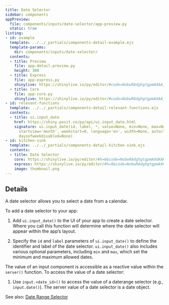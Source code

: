 ```yaml
---
title: Date Selector
sidebar: components
appPreview:
  file: components/inputs/date-selector/app-preview.py
  static: true
listing:
- id: example
  template: ../../_partials/components-detail-example.ejs
  template-params:
    dir: components/inputs/date-selector/
  contents:
  - title: Preview
    file: app-detail-preview.py
    height: 380
  - title: Express
    file: app-express.py
    shinylive: https://shinylive.io/py/editor/#code=NobwRAdghgtgpmAXAAjFADugdOgnmAGlQGMB7CAFzkqVQDMAnUmZAZwAsBLCXLOAD3QM4rVsk4x0pBhXER0AVwpFhEACZwGRBZwA6EfTqzdFFAPpqoVABS6wlqnaJ2AIlbh2AlMmQBiZAA8AfohEAACqhoMWFT8FPoadMgAblAANgpw1p6I+j4+whQKDBByplgOWZ76hKgUuOgIKGCxFGAAvgC6QA
  - title: Core
    file: app-core.py
    shinylive: https://shinylive.io/py/editor/#code=NobwRAdghgtgpmAXAAjFADugdOgnmAGlQGMB7CAFzkqVQDMAnUmZAZwAsBLCXZTmdKQYVkAQUxEG1ACZwGRAK6cAOhFUZ0AfSXIAvMiU4oAczia6AGyXSAFKuQODnLN3QKKm6VCp2wXqsqEyIEAIt5wgQCURMgAxMgAPAn2joak7m4eVAAeFL4AblBWEWDRqpGqlRCydGxy+XI2ru5E6RSZRKxwrKyc5JGIKQ4AAlLVclg5FEPINciFxTYDM47IUhQKDBB8EJlY-nBLVeqYemKYNhranJ31chUQQWAUuOgIKM9wuWAAvgC6QA
- id: relevant-functions
  template: ../../_partials/components-detail-relevant-functions.ejs
  contents:
  - title: ui.input_date
    href: https://shiny.posit.co/py/api/ui.input_date.html
    signature: ui.input_date(id, label, *, value=None, min=None, max=None, format='yyyy-mm-dd',
      startview='month', weekstart=0, language='en', width=None, autoclose=True, datesdisabled=None,
      daysofweekdisabled=None)
- id: kitchen-sink
  template: ../../_partials/components-detail-kitchen-sink.ejs
  contents:
  - title: Date Selector
    core: https://shinylive.io/py/editor/#h=0&code=NobwRAdghgtgpmAXGKAHVA6VBPMAaMAYwHsIAXOcpMAMwCdiYACAEygrIEt4nvVi6ZVuzgAdCOPqMmAZwAWnCNl4x+gpgEF0eJnUos4dHQFdO48WlQB9U0wC8TU1igBzOFZoAbUywAU4pkDHTmcIOE8rLjJPOH8wABERJgBJCFRjIQAFKDpYOAo6GSZ4uBhiUTAASjwAoKdPKGxiDKsSbxgIKwB3XNR-CCDBpgBiJgAhKBlOQmEKXjSMpjgAD1hUGNqh4IxCHL9NrbqQ3boWKzk4KAM6OJKaKGNPITY5xXSyCuqDw+23lpfYhUAQBGCo6CpgpgANyg3jgdgqACYAAyIgAsAFpkcCsaCqjUBj8jhhmmR3pEVmQ4jJwnBCBQziDPgSfl9CVtRolXgshF1OGQ5EwYIpuMZmFAICwhVBlqLmACmCQIDIyLlFGQZN9iSd9uyiU4dedLtdbkk-rz+YLhRAAPQwGXMrVbJzmqwA-pEw5AkSIsFOokQ-D+n4wuF2d0o9E6YHRtmerbWhFgSOY7G4v16+PS5ZJlMY4GIjEAZjxLPjcfjTlJ5IoyypFRpMXpcEZPsdmaCFY5xTNPKYfIFiuMKukCpoAntHw7gQNew9leOeyNV0McQAwsOyNJx3RJ0xfDAYDaWCwbdhsJV21mXTy3SJ51nAt6KEWM4+goGy+-Q8Z4UjUamOLYm+75MDuk5Joex6nueIGel2+ohNWLS1vWYCNnSDJ3i+V6HAhgycr27xMAK7BMMQqCUEUW6sHSK7QpwcBdP6s6nA+iE7EuFwrjcFQAMpkDkQiKLRuwGAxTG4Z6N7ku6z5wGikKftCsK-rmAG4um+CyIJghQoxXRJgYYliPiwbEshZAUnW1K0s2rYUIpZnTkw+FBIR3LEQOgpdHAcAANY6UJiguORAwALKkGw2AsYubHmTOcVnNxJoVAA6n5gUqkJRSkEwkWSo0Ukca6clgACACsSlgJCP5-smGlpsB2m+QF2WCHYwJuc6SEZDWlK2U2WGVcVgzdSMPaeYs3lMAA4oY9oDA0EAuMYrhwEwnjELsnicAAXuwnCkLFnHxS5gysclxqrhU827hKm0Sqt62jYcMn-Pe8kAGzVbVqn1XmTWlo9K1rW4RmmeNF29WSKEDQ2dnDSIP3OayX5DB5G3mv2lpDiOzB8iwAonTq7E-Jdy6pWAG74zjRNyK9PUYKVn3lSIADsv3aXV6noppzU6ITApJmiyLIqgyyM0MVZ9XDNkI0NLbYXAnOo3h6MEZNWN9l0Fx6IqsL6DkrDEHAMgQAA5EIDxbhihBbTSJNzgl2yGilN1gBoGTbQ7G0sJwMhQAARjELBS9DzO3mVAIABxczoPP-nzQOQjbPvEDSdgAGKwjSUMWbLVmoYNmFK7HUvjZj8xebjMiUYQnA0NMsxm6wAfB6HTtndeSWUx7fH143zcAkU-uByHLbh8SLMUGT8byQAnHBj6fi7gyJw1ydAaWa9BCPY8dy2djAEngH5lV2mn5pwIo+Cm9n8CqsALoa+rLsy7DRfw+hiNlyIS9qy2JXLW1dpq41av5fQwhsCj3bhPMOLlLpzyZm7a6vEwAZQCvoWB49O6AJKlHT650vRswoMCZEy8syr2IVsDegNt6UPjNFGQxAaAQIPvA4+yIdBfRfoEUYyJ7BMD4sYQq2AeFCL4uwYwpwio0Ncq-JmllrJoQwvZZW5CK6KLpsLCoRYxYS2XmyS8EhTEGBoLIQwUJVzmh0JZHQNIZBTFIJURABxRh8SsYYMCoj6RHWVLoUoUARK+LkE9SeeoAACehJSGAwKhA45jLGKwcnAYEvhXH+j0GQGRAwaD8V-lKAEiAmAgHNBgEEGSAC+EJTGDGifoOJCS9RJLUUjCgiIMluJctk3JYECkpJbiUspPIKk+mqbUg4DTYl0HiZSRJcALFtL-i+LpWT8h9PyWATxgzimlPKQCIsEyap1KCNM64cy6wLKWYU5WaI1k9I2XQPJAzS5FJEMMg5Ih7mVBqScqZMSLnNMGK025lUHk-F6c8-p2zClDP2aM8FvzJlRMBU0+ZLTFnJLecrL6ELDhQpebC3ZHyEXvDGRQPFyL-mosabM4Fe8sXLNSezfFWxCUwp2W8+FIzyUAlZdS8wtKZmXKnCCplYKRAxzZUMDlWyuX2R5V8ig0rBWnMCOc9FVzMU3JScrBeMrBhyteYqvZvKMgUrgAatVAK6Wiuudi9RIJkSGqCMa4l3KzXKrSS6m1pjLBCK0H0SwNhOAOK8XQExYAqlPyAA
    express: https://shinylive.io/py/editor/#h=0&code=NobwRAdghgtgpmAXGKAHVA6VBPMAaMAYwHsIAXOcpMAMwCdiYACAEygrIEt4nvVi6ZVuzgAdCOPqMmAZwAWnCNgxwAHqjpwZM3jH6DeEVAFcyeJpogs4dc8c7jx9rFADmcAPrFUZGQAouMgAbOABeUTAAEREmAEkjUyYABSg6WDgKOh1IuBhiCPMaYyCgjwB3ThYyOVCAFTpjOABKRwgK6qZnIKhsYlMPEiDjGAhytNQ-CqqaiIBmAAZ51FUIpsRxJk2mdrlOzgxCVJY-IpKPGUJNSlCAMSggmThzOThOVzkycJRTfLA1ja2gOchzoLA8Lyg1jofgiORoUGKQjYFEMJjIqwBgM2AGImAAhKAyTiEYQoxRozFY5zk-rIuAwsB0gCMBSYEVZADd7o0vgAmea8gAsAFp5kzRSy-q0sVsAAKWKEYCiqdEQGWbaw0WRwEKEChg5l+f5q9WAzRkYx0NU0CIAZR1cD1cBYpLgiCYIBpZAwhqaAF92RITZsdnsDkcTsVShcrhBbvdHs9Xu9PhEEWRfsbTcCjuC4JCbAzomSEkJQzBFAB6GBQFZS4NY3HFuCoxLlxRMKBWJg11SumSUoH7L0eOkwhumiJ03kFQfq9n4OcyrlDMJj-lC8xMrdNPBLrEVuMRDcisUS2cT9W9vkCkVM3nC2aSveXzYtIOm+WURXK1WmzXarq+qjiIvJGusr5YualrWnaDpOi6dLup6pY+qBRoBmA0pbKGOagpGZwxnA1x3A8TxMC8bwfF86aZhB2b7CCYIQlCDIAMLGDIGbMDQAg1kIfgwDAlYsCwlbYNgLT1qaTYxF62ycB0hCcdxTC8XQ-H7tSpYgRQ46moCU4iLMrILuYK48set4Sue+BqXx7BfEJIliRJgamu++5flYNhKmof7qgBjxAc6ulwLM4H7maGQwWpcEhYhIjIV6aEUBF-qBpSuGMRGpzRpcxFxqRiYUcm1Fpj8qz0eqeHMfmrF2mQqRCB21iHNYTAcpwcBlBikGySWaIKR0bUFp13W9ZB2lomFDJ0oKplYXZFlhFZQo2WKrJcc1XU9V8o3WH1XkKr5v77kF8HAfNkWQdFFpWnFYD2glrrJah10ZVhH44Ypuy1QR+WxvGZFJlRqbfBmVVaTloJ5gW0IRAA6sRADWshNYIOikEwACypBsNgfUyUwzatmWv3bKj6PNYorhMNjeNWD00MYCOY5GRQACsi2ctyq1gCeG3PpTcAo9tgihEynmQd5P7+edcBasFjpXSInM3QZWzQQ9NpPZdzqvR6KV0urn3YSGFP-Xl5wFSRCbkZRKY0ZVfzVTKtVww1YAAOI2DWardBArjGG4YjSeqA0tvJoa+xpXZMIHwehyzbMiHNIgAGw88tfM3utZ6bXZich+4+1h9Ln4nXQfkqgrSv6wamca5rFgxTr8UqwbSFG+9Tdm99FsdFbUY20DxUO2V4O0VDU0w3V8PsSp0hTNURMRyTcmlsNuzKVxy+VKvs+szp7OMiIADs2fmbna2nuKhfmCvMxgIKizLEdMtVzXAUyhdCVhefZumttawT1i9buKE0SpTgIA-uWVLZzwBqPQqwMSqO3KhDOiLMmKe0LBEAAgj8QgQRiCPFYJwGQUAABGIQWBrxlJHMm29OxEJIWQlgFDqG0JTifNOHM4AAA4r6dRvgLayBdha0WIaQsI48K7qllqdeWkE-6d0bhQARQCDIgMes9NRhtIGmGgZouBDZsrhnwtbIidsQalTBs7SGrtsG5hYngp6qBHScBoMSfs5DKE0OdPQxsG9BptgpjIDxhAvE+LpDoDh-juFH1TnpKKWx+EAE4LwtzZEtF82SVp5zvrZPJLdYnxK4c6UIwBb42SZNzOyNSzxMizg0sR+dxRMkvmAAAuiUmU8iZSKOrmdFRitAJqLCukrRpodG6z0QhAxxsRBTNMYCcxTEkHWKKvbUGTsKqOKzDVOeuCEZgGRqLb8cTOEBLoeHBhISo5b1DBEzx3iSQEyxlqMoVNyk3J4TNdmt00lnwoEyeYWSW5mVSZsApjT77PmhcIbAMhiA0G+aLX5tCqnzHMBnXpOImDzCYKEJgtpjBM2wLi4lpL2CWgJvuAZWIhnfzruMhCYUwXTPVLMjuCyIFLNBfMDCgYwB+m6UAA
    image: thumbnail.png
---
```


:::{#example}
:::

:::{#relevant-functions}
:::

## Details

A date selector allows you to select a date from a calendar.

To add a date selector to your app:

  1. Add `ui.input_date()` to the UI of your app to create a date selector. Where you call this function will determine where the date selector will appear within the app's layout.

  2. Specify the `id` and `label` parameters of `ui.input_date()` to define the identifier and label of the date selector. `ui.input_date()` also includes various optional parameters, including `min` and `max`, which set the minimum and maximum allowed dates.

The value of an input component is accessible as a reactive value within the `server()` function. To access the value of a date selector:

  1. Use `input.<date_id>()` to access the value of a daterange selector (e.g., `input.date()`). The server value of a date selector is a date object.


See also: [Date Range Selector](../date-range-selector/index.qmd)
